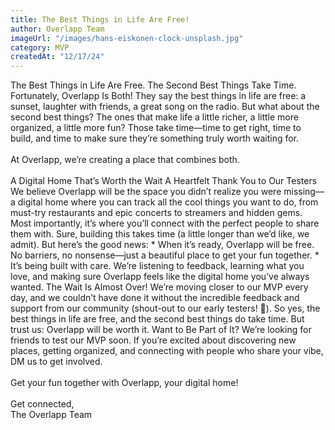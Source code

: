 ```yaml
---
title: The Best Things in Life Are Free!
author: Overlapp Team
imageUrl: "/images/hans-eiskonen-clock-unsplash.jpg"
category: MVP
createdAt: "12/17/24"
---
```


<ContentTitle>The Best Things in Life Are Free. The Second Best Things Take Time. Fortunately, Overlapp Is Both!    </ContentTitle>
<ContentText>
They say the best things in life are free: a sunset, laughter with friends, a great song on the radio. But what about the second best things? The ones that make life a little richer, a little more organized, a little more fun? Those take time—time to get right, time to build, and time to make sure they’re something truly worth waiting for.
<br></br>
At Overlapp, we’re creating a place that combines both.
<br></br>
A Digital Home That’s Worth the Wait
</ContentText>
<ContentTitle>A Heartfelt Thank You to Our Testers</ContentTitle>
<ContentText>
 We believe Overlapp will be the space you didn’t realize you were missing—a digital home where you can track all the cool things you want to do, from must-try restaurants and epic concerts to streamers and hidden gems. Most importantly, it’s where you’ll connect with the perfect people to share them with.
</ContentText>
<ContentTitle>Sure, building this takes time (a little longer than we’d like, we admit). But here’s the good news:</ContentTitle>
<ContentText>
    * When it’s ready, Overlapp will be free. No barriers, no nonsense—just a beautiful place to get your fun together.
    * It’s being built with care. We’re listening to feedback, learning what you love, and making sure Overlapp feels like the digital home you’ve always wanted.
</ContentText>
<ContentTitle>The Wait Is Almost Over!</ContentTitle>
<ContentText>
 We’re moving closer to our MVP every day, and we couldn’t have done it without the incredible feedback and support from our community (shout-out to our early testers! :raised_hands:).
So yes, the best things in life are free, and the second best things do take time. But trust us: Overlapp will be worth it.
</ContentText>
<ContentTitle>Want to Be Part of It?</ContentTitle>
<ContentText>
We’re looking for friends to test our MVP soon. If you’re excited about discovering new places, getting organized, and connecting with people who share your vibe, DM us to get involved.
<br></br>
Get your fun together with Overlapp, your digital home!
<br></br>
Get connected,  
The Overlapp Team
</ContentText>